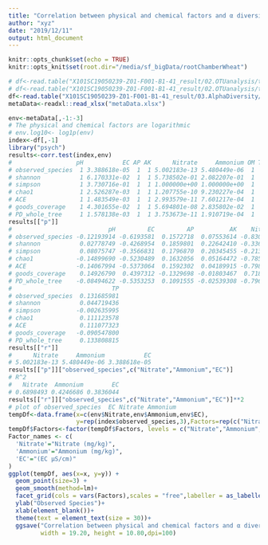 ```yaml
---
title: "Correlation between physical and chemical factors and α diversity"
author: "xyz"
date: "2019/12/11"
output: html_document
---
```


```r
knitr::opts_chunk$set(echo = TRUE)
knitr::opts_knit$set(root.dir="/media/sf_bigData/rootChamberWheat")
```

```r
# df<-read.table("X101SC19050239-Z01-F001-B1-41_result/02.OTUanalysis/taxa_abundance/Absolute/otu_table.txt")
# df<-read.table("X101SC19050239-Z01-F001-B1-41_result/02.OTUanalysis/taxa_abundance/Relative/otu_table.relative.xls")
df<-read.table("X101SC19050239-Z01-F001-B1-41_result/03.AlphaDiversity/alpha_diversity_index.txt",sep="\t",header = T)
metaData<-readxl::read_xlsx("metaData.xlsx")
```

```r
env<-metaData[,-1:-3]
# The physical and chemical factors are logarithmic
# env.log10<- log1p(env)
index<-df[,-1]
library("psych")
results<-corr.test(index,env)
#                  pH           EC AP AK      Nitrate     Ammonium OM TN TP
# observed_species  1 3.388618e-05  1  1 5.002183e-13 5.480449e-06  1  1  1
# shannon           1 6.170331e-02  1  1 5.738502e-01 2.082207e-01  1  1  1
# simpson           1 3.730716e-01  1  1 1.000000e+00 1.000000e+00  1  1  1
# chao1             1 2.526287e-03  1  1 1.207755e-10 9.230227e-04  1  1  1
# ACE               1 1.483549e-03  1  1 2.993579e-11 7.601217e-04  1  1  1
# goods_coverage    1 4.301655e-02  1  1 5.694801e-08 2.835802e-02  1  1  1
# PD_whole_tree     1 1.578138e-03  1  1 3.753673e-11 1.910719e-04  1  1  1
results[["p"]]
#                           pH         EC         AP          AK    Nitrate   Ammonium           OM          TN
# observed_species -0.12193914 -0.6193581  0.1572718  0.07553614 -0.8305717 -0.6516661 -0.117208785  0.08520276
# shannon           0.02778749 -0.4268954  0.1859801  0.22642410 -0.3368426 -0.3814289  0.004511597 -0.04259689
# simpson           0.08075747 -0.3566831  0.1796870  0.20345455 -0.2134754 -0.2748404 -0.023447889 -0.06315514
# chao1            -0.14899690 -0.5230489  0.1632056  0.05164472 -0.7855188 -0.5491280 -0.120992789  0.12085208
# ACE              -0.14067994 -0.5373064  0.1592302  0.04189915 -0.7983037 -0.5540870 -0.137733380  0.10153635
# goods_coverage    0.14926790  0.4397312 -0.1329698 -0.01803467  0.7183204  0.4538452  0.148983261 -0.12080818
# PD_whole_tree    -0.08494622 -0.5353253  0.1091555 -0.02539308 -0.7961940 -0.5848738 -0.147762556  0.11215996
#                            TP
# observed_species  0.131685981
# shannon           0.044719436
# simpson          -0.002635995
# chao1             0.111123578
# ACE               0.111077323
# goods_coverage   -0.090547800
# PD_whole_tree     0.133808815
results[["r"]]
#      Nitrate     Ammonium           EC 
# 5.002183e-13 5.480449e-06 3.388618e-05 
results[["p"]]["observed_species",c("Nitrate","Ammonium","EC")]
# R^2
#   Nitrate  Ammonium        EC 
# 0.6898493 0.4246686 0.3836044
results[["r"]]["observed_species",c("Nitrate","Ammonium","EC")]**2
# plot of observed_species  EC Nitrate Ammonium 
tempDf<-data.frame(x=c(env$Nitrate,env$Ammonium,env$EC),
                   y=rep(index$observed_species,3),Factors=rep(c("Nitrate","Ammonium","EC"),each=54))
tempDf$Factors<-factor(tempDf$Factors, levels = c("Nitrate","Ammonium","EC"))
Factor_names <- c(
  'Nitrate'="Nitrate (mg/kg)",
  'Ammonium'="Ammonium (mg/kg)",
  'EC'="(EC μS/cm)"
)
ggplot(tempDf, aes(x=x, y=y)) +
  geom_point(size=3) +    
  geom_smooth(method=lm)+
  facet_grid(cols = vars(Factors),scales = "free",labeller = as_labeller(Factor_names))+
  ylab("Observed Species")+
  xlab(element_blank())+
  theme(text = element_text(size = 30))+
  ggsave("Correlation between physical and chemical factors and α diversity.png",
         width = 19.20, height = 10.80,dpi=100)
```

